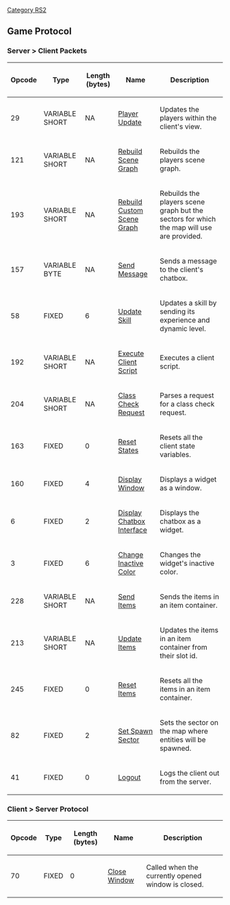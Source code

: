 [[Category RS2]]

==Game Protocol==





===Server > Client Packets===

{| border=3
|-
! Opcode
! Type
! Length (bytes)
! Name
! Description
|-
! 29
! VARIABLE SHORT
! NA
! [[443 Player Update|Player Update]]
! Updates the players within the client's view.
|-
! 121 
! VARIABLE SHORT
! NA
! [[443 Rebuild Scene Graph|Rebuild Scene Graph]]
! Rebuilds the players scene graph.
|-
! 193
! VARIABLE SHORT
! NA
! [[443 Rebuild Scene Graph|Rebuild Custom Scene Graph]]
! Rebuilds the players scene graph but the sectors for which the map will use are provided.
|-
! 157
! VARIABLE BYTE
! NA
! [[443 Send Message|Send Message]]
! Sends a message to the client's chatbox.
|-
! 58
! FIXED
! 6
! [[443 Update Skill|Update Skill]]
! Updates a skill by sending its experience and dynamic level.
|-
! 192
! VARIABLE SHORT
! NA
! [[443 Execute Client Script|Execute Client Script]]
! Executes a client script.
|-
! 204
! VARIABLE SHORT
! NA
! [[443 Class Check Request|Class Check Request]]
! Parses a request for a class check request.
|-
! 163
! FIXED
! 0
! [[443 Reset States|Reset States]]
! Resets all the client state variables.
|-
! 160
! FIXED
! 4
! [[443 Display Window|Display Window]]
! Displays a widget as a window.
|-
! 6
! FIXED
! 2
! [[443 Display Chatbox Interface|Display Chatbox Interface]]
! Displays the chatbox as a widget.
|-
! 3
! FIXED
! 6
! [[443 Change Inactive Color|Change Inactive Color]]
! Changes the widget's inactive color.
|-
! 228
! VARIABLE SHORT
! NA
! [[443 Send Items|Send Items]]
! Sends the items in an item container.
|- 
! 213
! VARIABLE SHORT
! NA
! [[443 Update Items|Update Items]]
! Updates the items in an item container from their slot id.
|-
! 245 
! FIXED
! 0
! [[443 Reset Items|Reset Items]]
! Resets all the items in an item container.
|-
! 82
! FIXED
! 2
! [[443 Set Spawn Sector|Set Spawn Sector]]
! Sets the sector on the map where entities will be spawned.
|-
! 41
! FIXED
! 0
! [[443 Logout|Logout]]
! Logs the client out from the server.
|}

===Client > Server Protocol===

{| border = 2
|-
! Opcode
! Type
! Length (bytes)
! Name
! Description
|-
! 70
! FIXED
! 0
! [[443 Close Window|Close Window]]
! Called when the currently opened window is closed.
|}